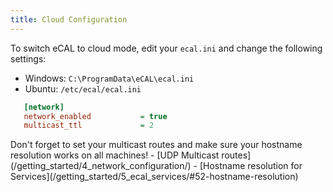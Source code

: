 ```yaml
---
title: Cloud Configuration
---
```



To switch eCAL to cloud mode, edit your `ecal.ini` and change the following settings:

- Windows: `C:\ProgramData\eCAL\ecal.ini`
- Ubuntu: `/etc/ecal/ecal.ini`
```ini
   [network]
   network_enabled           = true
   multicast_ttl             = 2
```

<Aside type="danger" title="Important">
Don't forget to set your multicast routes and make sure your hostname resolution works on all machines!
- [UDP Multicast routes](/getting_started/4_network_configuration/)
- [Hostname resolution for Services](/getting_started/5_ecal_services/#52-hostname-resolution)
</Aside>